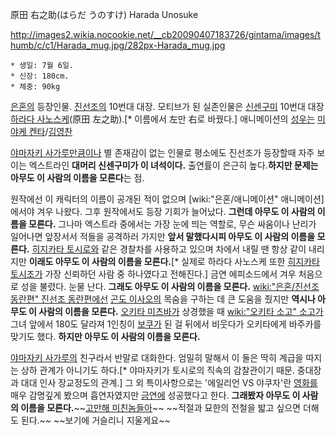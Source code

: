 原田 右之助(はらだ うのすけ)
Harada Unosuke

http://images2.wikia.nocookie.net/__cb20090407183726/gintama/images/thumb/c/c1/Harada_mug.jpg/282px-Harada_mug.jpg

 * 생일: 7월 6일.
 * 신장: 180cm.
 * 체중: 90kg

[[은혼]]의 등장인물. [[진선조]]의 10번대 대장. 모티브가 된 실존인물은 [[신센구미]] 10번대 대장 [[하라다 사노스케]](原田 左之助).[* 이름에서 左만 右로 바꿨다.]
애니메이션의 [[성우]]는 [[미야케 켄타]]/[[김영찬]]

[[야마자키 사가루]]만큼이나 별 존재감이 없는 인물로 평소에도 진선조가 등장할때 자주 보이는 엑스트라인 '''대머리 신센구미가 이 녀석이다.''' 출연률이 은근히 높다.'''하지만 문제는 아무도 이 사람의 이름을 모른다'''는 점.

원작에선 이 캐릭터의 이름이 공개된 적이 없으며 [wiki:"은혼/애니메이션" 애니메이션]에서야 겨우 나왔다. 그후 원작에서도 등장 기회가 늘어났다. '''그런데 아무도 이 사람의 이름을 모른다.'''
그나마 엑스트라 중에서는 가장 눈에 띄는 역할로, 무슨 싸움이나 난리가 일어나면 앞장서서 적들을 공격하러 가지만 '''앞서 말했다시피 아무도 이 사람의 이름을 모른다.'''
[[히지카타 토시로]]와 같은 경찰차를 사용하고 있으며 차에서 내릴 땐 항상 같이 내리지만 '''이래도 아무도 이 사람의 이름을 모른다.'''[* 실제로 하라다 사노스케 또한 [[히지카타 토시조]]가 가장 신뢰하던 사람 중 하나였다고 전해진다.]
금연 에피소드에서 겨우 처음으로 성을 불렸다. 눈물 난다. '''그래도 아무도 이 사람의 이름을 모른다.'''
[[wiki:"은혼/진선조 동란편" 진선조 동란편]]에선 [[곤도 이사오]]의 목숨을 구하는 데 큰 도움을 줬지만 '''역시나 아무도 이 사람의 이름을 모른다.'''
[[오키타 미츠바]]가 상경했을 때 [[wiki:"오키타 소고" 소고]]가 그녀 앞에서 180도 달라져 1인칭이 [[보쿠]]가 된 걸 뒤에서 비웃다가 오키타에게 바주카를 맞기도 했다. '''하지만 아무도 이 사람의 이름을 모른다.'''

[[야마자키 사가루]]의 친구라서 반말로 대화한다. 엄밀히 말해서 이 둘은 딱히 계급을 따지는 상하 관계가 아니기도 하다.[* 야마자키가 토시로의 직속의 감찰관이기 때문. 중대장과 대대 인사 장교정도의 관계.] 그 외 특이사항으로는 '에일리언 VS 야쿠자'란 [[영화]]를 매우 감명깊게 봤으며 흡연자였지만 [[금연]]에 성공했다고 한다. '''그래봤자 아무도 이 사람의 이름을 모른다.'''~~[[고만해 미친놈들아]]~~ ~~적절과 묘한의 전철을 밟고 싶으면 더해도 된다.~~ ~~보기에 거슬리니 지울게요~~
